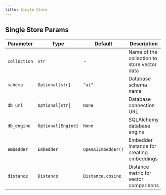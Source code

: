 ```yaml
---
title: Single Store
---
```


## Single Store Params

| Parameter | Type | Default | Description |
| --- | --- | --- | --- |
| `collection` | `str` | - | Name of the collection to store vector data |
| `schema` | `Optional[str]` | `"ai"` | Database schema name |
| `db_url` | `Optional[str]` | `None` | Database connection URL |
| `db_engine` | `Optional[Engine]` | `None` | SQLAlchemy database engine |
| `embedder` | `Embedder` | `OpenAIEmbedder()` | Embedder instance for creating embeddings |
| `distance` | `Distance` | `Distance.cosine` | Distance metric for vector comparisons |
